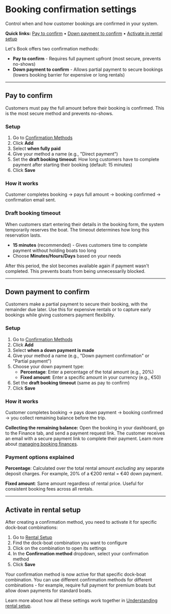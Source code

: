 
# Booking confirmation settings

Control when and how customer bookings are confirmed in your system.

**Quick links:** [Pay to confirm](#pay-to-confirm) • [Down payment to confirm](#down-payment-to-confirm) • [Activate in rental setup](#activate-in-rental-setup)

Let's Book offers two confirmation methods:

- **Pay to confirm** - Requires full payment upfront (most secure, prevents no-shows)
- **Down payment to confirm** - Allows partial payment to secure bookings (lowers booking barrier for expensive or long rentals)

---

## Pay to confirm

Customers must pay the full amount before their booking is confirmed. This is the most secure method and prevents no-shows.

### Setup

1. Go to [Confirmation Methods](https://dashboard.letsbook.app/confirmation-methods)
2. Click **Add**
3. Select **when fully paid**
4. Give your method a name (e.g., "Direct payment")
5. Set the **draft booking timeout**: How long customers have to complete payment after starting their booking (default: 15 minutes)
6. Click **Save**

<InlineVideoPlayer
    videoSrc={payToConfirmVideo}
    title="Set opening times"
/>

### How it works

Customer completes booking → pays full amount → booking confirmed → confirmation email sent.

### Draft booking timeout

When customers start entering their details in the booking form, the system temporarily reserves the boat. The timeout determines how long this reservation lasts.

- **15 minutes** (recommended) - Gives customers time to complete payment without holding boats too long
- Choose **Minutes/Hours/Days** based on your needs

After this period, the slot becomes available again if payment wasn't completed. This prevents boats from being unnecessarily blocked.

---

## Down payment to confirm

Customers make a partial payment to secure their booking, with the remainder due later. Use this for expensive rentals or to capture early bookings while giving customers payment flexibility.

### Setup

1. Go to [Confirmation Methods](https://dashboard.letsbook.app/confirmation-methods)
2. Click **Add**
3. Select **when a down payment is made**
4. Give your method a name (e.g., "Down payment confirmation" or "Partial payment")
5. Choose your down payment type:
    - **Percentage**: Enter a percentage of the total amount (e.g., 20%)
    - **Fixed amount**: Enter a specific amount in your currency (e.g., €50)
6. Set the **draft booking timeout** (same as pay to confirm)
7. Click **Save**

<InlineVideoPlayer
    videoSrc={downPaymentVideo}
/>

### How it works

Customer completes booking → pays down payment → booking confirmed → you collect remaining balance before the trip.

**Collecting the remaining balance:** Open the booking in your dashboard, go to the Finance tab, and send a payment request link. The customer receives an email with a secure payment link to complete their payment. Learn more about [managing booking finances](/guides/day-to-day/bookings/manage-booking-finances).

### Payment options explained

**Percentage**: Calculated over the total rental amount _excluding_ any separate deposit charges. For example, 20% of a €200 rental = €40 down payment.

**Fixed amount**: Same amount regardless of rental price. Useful for consistent booking fees across all rentals.

---

## Activate in rental setup

After creating a confirmation method, you need to activate it for specific dock-boat combinations:

1. Go to [Rental Setup](https://dashboard.letsbook.app/rental-setup)
2. Find the dock-boat combination you want to configure
3. Click on the combination to open its settings
4. In the **Confirmation method** dropdown, select your confirmation method
5. Click **Save**

Your confirmation method is now active for that specific dock-boat combination. You can use different confirmation methods for different combinations - for example, require full payment for premium boats but allow down payments for standard boats.

Learn more about how all these settings work together in [Understanding rental setup](/guides/settings/understanding-rental-setup).
